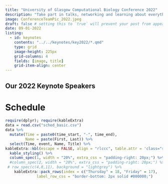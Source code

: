 ```yaml
---
title: "University of Glasgow Computational Biology Conference 2022"
description: "Take part in talks, networking and learning about everything computational biology!"
image: ConferenceTeamPic_2022.jpeg
draft: false # setting this to `true` will prevent your post from appearing on your listing page until you're ready!
date: 09-01-2022
listing:
  - id: keynotes
    contents: "../../keynotes/key2022/*.qmd"
    type: grid
    image-height: 225px
    grid-columns: 4
    fields: [image, title]
    grid-item-align: center
---
```


## Our 2022 Keynote Speakers

::: {#keynotes}
:::

# Schedule

```r
require(dplyr); require(kableExtra)
data = read.csv("sched_basic.csv")
data %>%
  mutate(Time = paste0(time_start, "-", time_end),
         Name = paste(First, Last)) %>%
  select(Time, event, Name, Title) %>%
kableExtra::kbl(escape = FALSE, align = "rlccc", table.attr = 'class="schedule-table"')  %>%
  kable_styling() %>%
  column_spec(1, width = "20%", extra_css = "padding-right: 20px;") %>%
  #column_spec(2, width = "20%", extra_css = "padding-right: 20px;") %>%
 # row_spec(c(4,8,11), background = "lightgrey") %>%
    kableExtra::pack_rows(index = c("Thursday" = 18, "Friday" = 17),
              label_row_css = "border-bottom: 2px solid #000000;")



```
